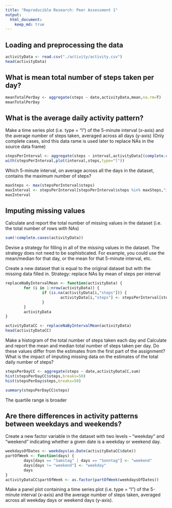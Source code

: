 ```yaml
---
title: "Reproducible Research: Peer Assessment 1"
output: 
  html_document:
    keep_md: true
---
```



## Loading and preprocessing the data

```r
activityData <- read.csv("./activity/activity.csv")
head(activityData)
```

## What is mean total number of steps taken per day?


```r
meanTotalPerDay <- aggregate(steps ~ date,activityData,mean,na.rm=T)
meanTotalPerDay
```


## What is the average daily activity pattern?
Make a time series plot (i.e. type = "l") of the 5-minute interval (x-axis) and 
the average number of steps taken, averaged across all days (y-axis)
(Only complete cases, sind this data rame is used later to replace NAs in the source data frame)

```r
stepsPerInterval <- aggregate(steps ~ interval,activityData[(complete.cases(activityData)),],mean)
with(stepsPerInterval,plot(interval,steps,type="l"))
```

Which 5-minute interval, on average across all the days in the dataset, contains 
the maximum number of steps?

```r
maxSteps <- max(stepsPerInterval$steps)
maxInterval <- stepsPerInterval[stepsPerInterval$steps %in% maxSteps,"interval"]
maxInterval
```

## Imputing missing values
Calculate and report the total number of missing values in the dataset (i.e. 
the total number of rows with NAs)
```r
sum(!complete.cases(activityData))
```

Devise a strategy for filling in all of the missing values in the dataset. 
The strategy does not need to be sophisticated. For example, you could use 
the mean/median for that day, or the mean for that 5-minute interval, etc.

Create a new dataset that is equal to the original dataset but with the missing 
data filled in. Strategy: replace NAs by mean of steps per interval

```r
replaceNaByIntervalMean <- function(activityData) {
        for (i in 1:nrow(activityData)) {
                if (is.na(activityData[i,"steps"])) {
                        activityData[i,"steps"] <- stepsPerInterval[stepsPerInterval$interval == activityData[i,"interval"],"steps"] 
                } 
        }
        activityData
}

activityDataCC <- replaceNaByIntervalMean(activityData)
head(activityDataCC)
```

Make a histogram of the total number of steps taken each day and Calculate and 
report the mean and median total number of steps taken per day. Do these values 
differ from the estimates from the first part of the assignment? What is the 
impact of imputing missing data on the estimates of the total daily number of steps?

```r
stepsPerDayCC <- aggregate(steps ~ date,activityDataCC,sum)
hist(stepsPerDayCC$steps,breaks=50)
hist(stepsPerDay$steps,breaks=50)

summary(stepsPerDayCC$steps)
```

The quartile range is broader

## Are there differences in activity patterns between weekdays and weekends?
Create a new factor variable in the dataset with two levels -- "weekday" and 
"weekend" indicating whether a given date is a weekday or weekend day.
```r
weekdaysOfDates <- weekdays(as.Date(activityDataCC$date))
partOfWeek <- function(days) {
        days[days == "Samstag" | days == "Sonntag"] <- "weekend"
        days[days != "weekend"] <- "weekday"
        days
}
activityDataCC$partOfWeek <- as.factor(partOfWeek(weekdaysOfDates)) 
```

Make a panel plot containing a time series plot (i.e. type = "l") of the 
5-minute interval (x-axis) and the average number of steps taken, averaged 
across all weekday days or weekend days (y-axis).
